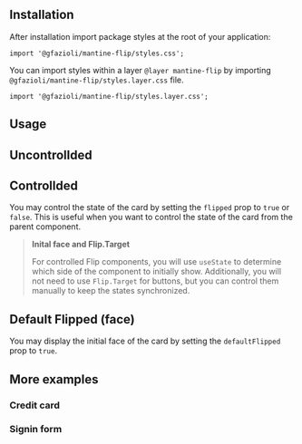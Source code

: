 
## Installation

<InstallScript packages="@gfazioli/mantine-flip" />

After installation import package styles at the root of your application:

```tsx
import '@gfazioli/mantine-flip/styles.css';
```

You can import styles within a layer `@layer mantine-flip` by importing `@gfazioli/mantine-flip/styles.layer.css` file.

```tsx
import '@gfazioli/mantine-flip/styles.layer.css';
```

## Usage

<Demo data={demos.configurator} />

## Uncontrollded

<Demo data={demos.uncontrolled} />

## Controllded

You may control the state of the card by setting the `flipped` prop to `true` or `false`.
This is useful when you want to control the state of the card from the parent component.

<Demo data={demos.controlled} />

> **Inital face and Flip.Target**
>
> For controlled Flip components, you will use `useState` to determine which side of the component to initially show.
> Additionally, you will not need to use `Flip.Target` for buttons, but you can control them manually to keep the states synchronized.

## Default Flipped (face)

You may display the initial face of the card by setting the `defaultFlipped` prop to `true`.

<Demo data={demos.defaultFlipped} />

## More examples

### Credit card

<Demo data={demos.creditCard} />

### Signin form

<Demo data={demos.signin} />
